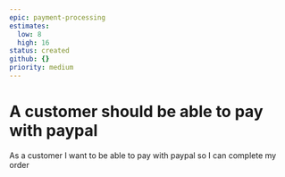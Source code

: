 ```yaml
---
epic: payment-processing
estimates:
  low: 8
  high: 16
status: created
github: {}
priority: medium
---
```


# A customer should be able to pay with paypal

As a customer I want to be able to pay with paypal so I can complete my order
